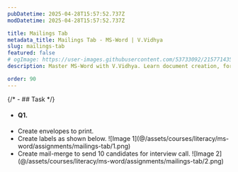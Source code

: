 ```yaml
---
pubDatetime: 2025-04-28T15:57:52.737Z
modDatetime: 2025-04-28T15:57:52.737Z

title: Mailings Tab
metadata_title: Mailings Tab - MS-Word | V.Vidhya
slug: mailings-tab
featured: false
# ogImage: https://user-images.githubusercontent.com/53733092/215771435-25408246-2309-4f8b-a781-1f3d93bdf0ec.png
description: Master MS-Word with V.Vidhya. Learn document creation, formatting, mail merge and other professional skills with real-world applications.

order: 90
---
```


{/* - ## Task */}

- #### Q1.

<ul class="list-[circle]">
    <li>
        Create envelopes to print.
    </li>
    <li>
        Create labels as shown below.
        ![Image 1](@/assets/courses/literacy/ms-word/assignments/mailings-tab/1.png)
    </li>
    <li>
        Create mail-merge to send 10 candidates for interview call.
        ![Image 2](@/assets/courses/literacy/ms-word/assignments/mailings-tab/2.png)
    </li>
</ul>
